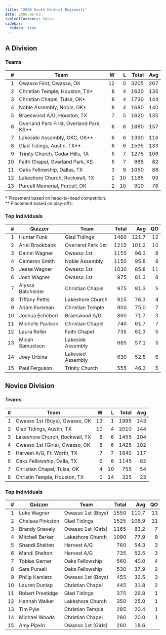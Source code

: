 ```yaml
---
title: "2008 South Central Regionals"
date: 2008-05-03
tableOfContents: false
sidebar:
  hidden: true
---
```


## A Division

### Teams

|    # | Team                                     |    W |    L | Total |  Avg |
| ---: | ---------------------------------------- | ---: | ---: | ----: | ---: |
|    1 | Owasso First, Owasso, OK                 |   12 |    0 |  3205 |  267 |
|    2 | Christian Temple, Houston, TX*           |    8 |    4 |  1620 |  135 |
|    3 | Christian Chapel, Tulsa, OK*             |    8 |    4 |  1730 |  144 |
|    4 | Noble Assembly, Noble, OK*               |    8 |    4 |  1680 |  140 |
|    5 | Braeswood A/G, Houston, TX               |    7 |    5 |  1620 |  135 |
|    6 | Overland Park First, Overland Park, KS** |    6 |    6 |  1880 |  157 |
|    7 | Lakeside Assembly, OKC, OK**             |    6 |    6 |  1390 |  116 |
|    8 | Glad Tidings, Austin, TX**               |    6 |    6 |  1595 |  133 |
|    9 | Trinity Church, Cedar Hills, TA          |    5 |    7 |  1275 |  106 |
|   10 | Faith Chapel, Overland Park, KS          |    5 |    7 |   985 |   82 |
|   11 | Oaks Fellowship, Dallas, TX              |    3 |    9 |  1050 |   88 |
|   12 | Lakeshore Church, Rockwall, TX           |    2 |   10 |  1185 |   99 |
|   13 | Purcell Memorial, Purcell, OK            |    2 |   10 |   910 |   76 |

\* Placement based on head-to-head competition.\
\*\* Placement based on play-offs.

### Top Individuals

|    # | Quizzer           | Team              | Total |   Avg |   QO |
| ---: | ----------------- | ----------------- | ----: | ----: | ---: |
|    1 | Hunter Funk       | Glad Tidings      |  1460 | 121.7 |   12 |
|    2 | Ariel Brookbank   | Overland Park 1st |  1215 | 101.2 |   10 |
|    3 | Daniel Wagner     | Owasso 1st        |  1155 |  96.3 |    8 |
|    4 | Cameron Smith     | Noble Assembly    |  1150 |  95.8 |    9 |
|    5 | Jesse Wagner      | Owasso 1st        |  1030 |  85.8 |   11 |
|    6 | Josh Wagner       | Owasso 1st        |   975 |  81.3 |    8 |
|    7 | Alyssa Batchelder | Christian Chapel  |   975 |  81.3 |    5 |
|    8 | Tiffany Pettis    | Lakeshore Church  |   915 |  76.3 |    4 |
|    9 | Adam Forsman      | Christian Temple  |   900 |  75.0 |    7 |
|   10 | Joshua Echeberi   | Braeswood A/G     |   860 |  71.7 |    3 |
|   11 | Michelle Paulson  | Christian Chapel  |   740 |  61.7 |    7 |
|   12 | Laura Roller      | Faith Chapel      |   735 |  61.3 |    5 |
|   13 | Micah Samuelson   | Lakeside Assembly |   685 |  57.1 |    5 |
|   14 | Joey Urbina       | Lakesied Assembly |   630 |  52.5 |    6 |
|   15 | Paul Ferguson     | Trinity Church    |   555 |  46.3 |    5 |

## Novice Division

### Teams

|    # | Team                           |    W |    L | Total |  Avg |
| ---: | ------------------------------ | ---: | ---: | ----: | ---: |
|    1 | Owasso 1st (Boys), Owasso, OK  |   13 |    1 |  1995 |  143 |
|    2 | Glad Tidings, Austin, TX       |   10 |    4 |  2010 |  144 |
|    3 | Lakeshore Church, Rockwall, TX |    8 |    6 |  1455 |  104 |
|    4 | Owasso 1st (Girls), Owasso, OK |    8 |    6 |  1425 |  102 |
|    5 | Harvest A/G, Ft. Worth, TX     |    7 |    7 |  1640 |  117 |
|    6 | Oaks Fellowship, Dalla, TX     |    6 |    8 |  1145 |   82 |
|    7 | Christian Chapel, Tulsa, OK    |    4 |   10 |   755 |   54 |
|    8 | Christin Temple, Houston, TX   |    0 |   14 |   325 |   23 |

### Top Individuals

|    # | Quizzer          | Team               | Total |   Avg |   QO |
| ---: | ---------------- | ------------------ | ----: | ----: | ---: |
|    1 | Luke Wagner      | Owasso 1st (Boys)  |  1550 | 110.7 |   13 |
|    2 | Chelsea Pinkston | Glad Tidings       |  1525 | 108.9 |   11 |
|    3 | Brandy Snavely   | Owasso 1st (Girls) |  1165 |  83.2 |    7 |
|    4 | Mitchell Barker  | Lakeshore Church   |  1090 |  77.9 |    9 |
|    5 | Shandi Shelton   | Harvest A/G        |   760 |  54.3 |    3 |
|    6 | Mandi Shelton    | Harvest A/G        |   735 |  52.5 |    3 |
|    7 | Tobias Garner    | Oaks Fellowship    |   560 |  40.0 |    4 |
|    8 | Sara Pursell     | Oaks Fellowship    |   530 |  37.9 |    2 |
|    9 | Philip Kamletz   | Owasso 1st (Boys)  |   455 |  32.5 |    3 |
|   10 | Lauren Dunlap    | Christian Chapel   |   445 |  31.8 |    2 |
|   11 | Robert Prestidge | Glad Tidings       |   375 |  26.8 |    1 |
|   12 | Hannah Walker    | Lakeshore Church   |   350 |  25.0 |    1 |
|   13 | Tim Pyle         | Christian Temple   |   285 |  20.4 |    1 |
|   14 | Michael Woods    | Christian Chapel   |   280 |  20.0 |    1 |
|   15 | Amy Pipkin       | Owasso 1st (Girls) |   260 |  18.6 |      |

